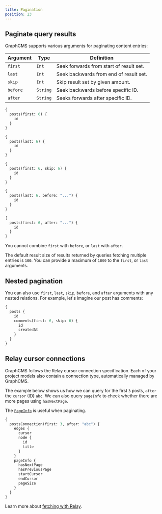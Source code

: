 ```yaml
---
title: Pagination
position: 23
---
```


## Paginate query results

GraphCMS supports various arguments for paginating content entries:

| Argument | Type     | Definition                              |
| -------- | -------- | --------------------------------------- |
| `first`  | `Int`    | Seek forwards from start of result set. |
| `last`   | `Int`    | Seek backwards from end of result set.  |
| `skip`   | `Int`    | Skip result set by given amount.        |
| `before` | `String` | Seek backwards before specific ID.      |
| `after`  | `String` | Seeks forwards after specific ID.       |

<CodeGroup>
  <CodeBlock label="first" active>


```graphql
{
  posts(first: 6) {
    id
  }
}
```

  </CodeBlock>
  <CodeBlock label="last">


```graphql
{
  posts(last: 6) {
    id
  }
}
```

  </CodeBlock>
  <CodeBlock label="skip">


```graphql
{
  posts(first: 6, skip: 6) {
    id
  }
}
```

  </CodeBlock>
  <CodeBlock label="before">


```graphql
{
  posts(last: 6, before: "...") {
    id
  }
}
```

  </CodeBlock>
  <CodeBlock label="after">


```graphql
{
  posts(first: 6, after: "...") {
    id
  }
}
```

  </CodeBlock>
</CodeGroup>


<Alert type="warning">


You cannot combine `first` with `before`, or `last` with `after`.

</Alert>


<Alert>


The default result size of results returned by queries fetching multiple entries is `100`. You can provide a maximum of `1000` to the `first`, or `last` arguments.

</Alert>


## Nested pagination

You can also use `first`, `last`, `skip`, `before`, and `after` arguments with any nested relations. For example, let's imagine our post has comments:

```graphql
{
  posts {
    id
    comments(first: 6, skip: 6) {
      id
      createdAt
    }
  }
}
```

## Relay cursor connections

GraphCMS follows the Relay cursor connection specification. Each of your project models also contain a connection type, automatically managed by GraphCMS.

The example below shows us how we can query for the first `3` posts, `after` the `cursor` (ID) `abc`. We can also query `pageInfo` to check whether there are more pages using `hasNextPage`.

The [`PageInfo`](/content-api/queries#pageinfo) is useful when paginating.

```graphql
{
  postsConnection(first: 3, after: "abc") {
    edges {
      cursor
      node {
        id
        title
      }
    }
    pageInfo {
      hasNextPage
      hasPreviousPage
      startCursor
      endCursor
      pageSize
    }
  }
}
```

Learn more about [fetching with Relay](/content-api/queries#fetching-with-relay).
